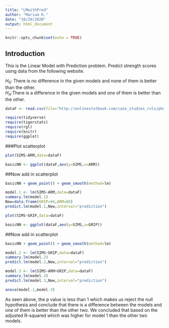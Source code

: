 ```yaml
---
title: "LMwithPred"
author: "Marium K."
date: "10/29/2020"
output: html_document
---
```


```r
knitr::opts_chunk$set(echo = TRUE)
```

## Introduction  
This is the Linear Model with Prediction problem. Predict strength scores using data from the following website.    

$H_0$: There is no difference in the given models and none of them is better than the other.  
$H_A$:There is a difference in the given models and one of them is better than the other.

```r
dataF <- read.csv(file="http://onlinestatbook.com/case_studies_rvls/physical_strength/data.txt", sep="", header=TRUE)  
```

```r
require(tidyverse)
require(tigerstats)
require(rgl)
require(knitr)
require(ggplot)
```

###Plot scatterplot

```r
plot(SIMS~ARM,data=dataF)
```

```r
basicNN <- ggplot(dataF,aes(y=SIMS,x=ARM))
```
##Now add in scatterplot

```r
basicNN + geom_point() + geom_smooth(method=lm)
```

```r
model.1 <- lm(SIMS~ARM,data=dataF)
summary.lm(model.1)
New=data.frame(GRIP=94,ARM=88)
predict.lm(model.1,New,interval="prediction")
```


```r
plot(SIMS~GRIP,data=dataF)
```

```r
basicNN <- ggplot(dataF,aes(y=SIMS,x=GRIP))
```
##Now add in scatterplot

```r
basicNN + geom_point() + geom_smooth(method=lm)
```

```r
model.2 <- lm(SIMS~GRIP,data=dataF)
summary.lm(model.2)
predict.lm(model.2,New,interval="prediction")
```

```r
model.3 <- lm(SIMS~ARM+GRIP,data=dataF)
summary.lm(model.3)
predict.lm(model.3,New,interval="prediction")
```

```r
anova(model.1,model.3)
```
As seen above, the p value is less than 1 which makes us reject the null hypothesis and conclude that there is a difference between the models and one of them is better than the other two. We concluded that based on the adjusted R-squared which was higher for model 1 than the other two models. 